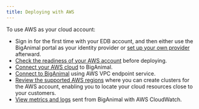 ```yaml
---
title: Deploying with AWS
---
```


To use AWS as your cloud account:

- Sign in for the first time with your EDB account, and then either use the BigAnimal portal as your identity provider or [set up your own provider](/biganimal/latest/getting_started/identity_provider/) afterward. 
- [Check the readiness of your AWS account](/biganimal/latest/getting_started/preparing_cloud_account/02_preparing_aws/) before deploying. 
- [Connect your AWS cloud](/biganimal/latest/getting_started/02_connecting_to_your_cloud/connecting_aws/) to BigAnimal. 
- [Connect to BigAnimal](/biganimal/latest/using_cluster/02_connecting_your_cluster/02_connecting_from_aws/) using AWS VPC endpoint service. 
- [Review the supported AWS regions](/biganimal/latest/overview/03a_region_support/#aws-regions) where you can create clusters for the AWS account, enabling you to locate your cloud resources close to your customers. 
- [View metrics and logs](/biganimal/latest/using_cluster/05_monitoring_and_logging/monitoring_from_aws/) sent from BigAnimal with AWS CloudWatch.  